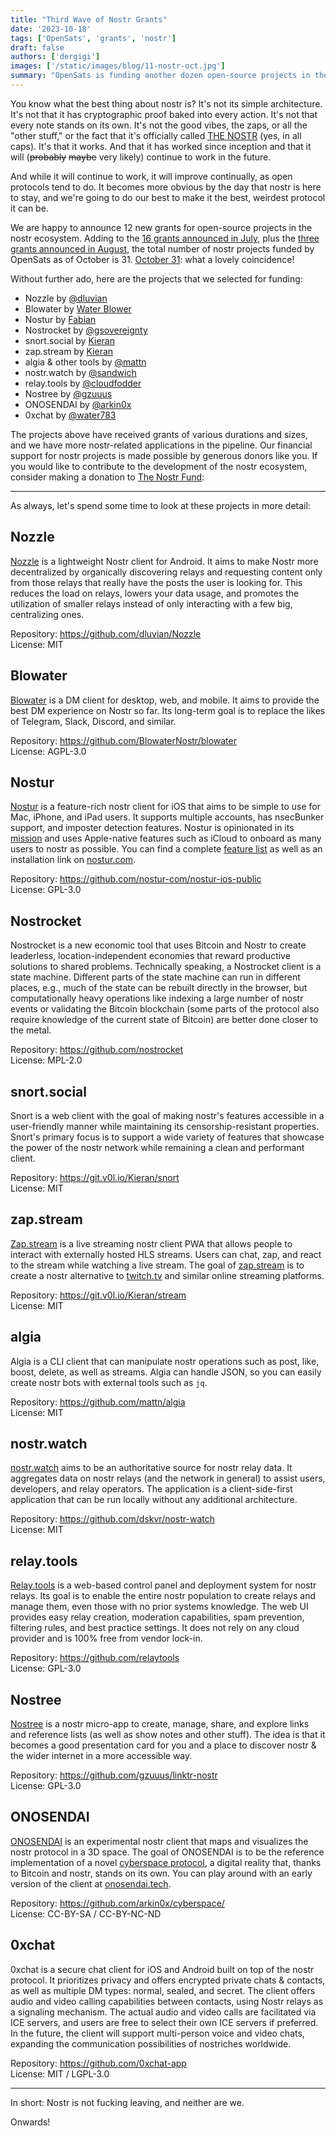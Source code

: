 ```yaml
---
title: "Third Wave of Nostr Grants"
date: '2023-10-18'
tags: ['OpenSats', 'grants', 'nostr']
draft: false
authors: ['dergigi']
images: ['/static/images/blog/11-nostr-oct.jpg']
summary: "OpenSats is funding another dozen open-source projects in the nostr ecosystem."
---
```


You know what the best thing about nostr is? It's not its simple architecture.
It's not that it has cryptographic proof baked into every action. It's not that
every note stands on its own. It's not the good vibes, the zaps, or all the
"other stuff," or the fact that it's officially called [THE
NOSTR](https://njump.me/note1gt4q3wdd6lfjzmweh9ge594s8vjga5cshuqdqzdhj9d6ahdlgasqpe96fa)
(yes, in all caps). It's that it works. And that it has worked since inception
and that it will (~~probably~~ ~~maybe~~ very likely) continue to work in the future.

And while it will continue to work, it will improve continually, as open
protocols tend to do. It becomes more obvious by the day that nostr is here to
stay, and we're going to do our best to make it the best, weirdest protocol it
can be.

We are happy to announce 12 new grants for open-source projects in the nostr
ecosystem. Adding to the [16 grants announced in
July](https://opensats.org/blog/nostr-grants-july-2023), plus the [three grants
announced in
August](https://opensats.org/blog/bitcoin-and-nostr-grants-august-2023), the
total number of nostr projects funded by OpenSats as of October is 31. [October
31](https://web.archive.org/web/20181101115634/http://www.metzdowd.com/pipermail/cryptography/2008-October/014810.html):
what a lovely coincidence!

Without further ado, here are the projects that we selected for funding:

- Nozzle by [@dluvian](https://njump.me/npub1useke4f9maul5nf67dj0m9sq6jcsmnjzzk4ycvldwl4qss35fvgqjdk5ks)
- Blowater by [Water Blower](https://njump.me/npub1dww6jgxykmkt7tqjqx985tg58dxlm7v83sa743578xa4j7zpe3hql6pdnf)
- Nostur by [Fabian](https://njump.me/npub1n0sturny6w9zn2wwexju3m6asu7zh7jnv2jt2kx6tlmfhs7thq0qnflahe)
- Nostrocket by [@gsovereignty](https://njump.me/npub1mygerccwqpzyh9pvp6pv44rskv40zutkfs38t0hqhkvnwlhagp6s3psn5p)
- snort.social by [Kieran](http://npub1v0lxxxxutpvrelsksy8cdhgfux9l6a42hsj2qzquu2zk7vc9qnkszrqj49)
- zap.stream by [Kieran](http://npub1v0lxxxxutpvrelsksy8cdhgfux9l6a42hsj2qzquu2zk7vc9qnkszrqj49)
- algia & other tools by [@mattn](https://njump.me/npub1937vv2nf06360qn9y8el6d8sevnndy7tuh5nzre4gj05xc32tnwqauhaj6)
- nostr.watch by [@sandwich](https://njump.me/npub1uac67zc9er54ln0kl6e4qp2y6ta3enfcg7ywnayshvlw9r5w6ehsqq99rx)
- relay.tools by [@cloudfodder](https://njump.me/npub10npj3gydmv40m70ehemmal6vsdyfl7tewgvz043g54p0x23y0s8qzztl5h)
- Nostree by [@gzuuus](https://njump.me/npub1gzuushllat7pet0ccv9yuhygvc8ldeyhrgxuwg744dn5khnpk3gs3ea5ds)
- ONOSENDAI by [@arkin0x](https://njump.me/npub1arkn0xxxll4llgy9qxkrncn3vc4l69s0dz8ef3zadykcwe7ax3dqrrh43w)
- 0xchat by [@water783](https://njump.me/npub10td4yrp6cl9kmjp9x5yd7r8pm96a5j07lk5mtj2kw39qf8frpt8qm9x2wl)

The projects above have received grants of various durations and sizes, and we
have more nostr-related applications in the pipeline. Our financial support for
nostr projects is made possible by generous donors like you. If you would like
to contribute to the development of the nostr ecosystem, consider making a
donation to [The Nostr Fund](https://opensats.org/projects/nostr):

<center>
    <DonateToNostrFundButton/>
</center>

---

As always, let's spend some time to look at these projects in more detail:

## Nozzle

[Nozzle](https://github.com/dluvian/Nozzle/releases) is a lightweight Nostr
client for Android. It aims to make Nostr more decentralized by organically
discovering relays and requesting content only from those relays that really
have the posts the user is looking for. This reduces the load on relays, lowers
your data usage, and promotes the utilization of smaller relays instead of only
interacting with a few big, centralizing ones.

Repository: https://github.com/dluvian/Nozzle  
License: MIT

## Blowater

[Blowater](https://blowater.app/) is a DM client for desktop, web, and mobile.
It aims to provide the best DM experience on Nostr so far. Its long-term goal is
to replace the likes of Telegram, Slack, Discord, and similar.

Repository: https://github.com/BlowaterNostr/blowater  
License: AGPL-3.0

## Nostur

[Nostur](https://nostur.com/) is a feature-rich nostr client for iOS that aims
to be simple to use for Mac, iPhone, and iPad users. It supports multiple
accounts, has nsecBunker support, and imposter detection features. Nostur is
opinionated in its
[mission](https://blogstack.io/naddr1qq8xummnw36hyttdd9ehx6t0dcq3gamnwvaz7tmjv4kxz7fwv3sk6atn9e5k7q3qn0sturny6w9zn2wwexju3m6asu7zh7jnv2jt2kx6tlmfhs7thq0qxpqqqp65w8jxczy)
and uses Apple-native features such as iCloud to onboard as many users to nostr
as possible. You can find a complete [feature list](https://nostur.com/) as well
as an installation link on [nostur.com](https://nostur.com/).

Repository: https://github.com/nostur-com/nostur-ios-public  
License: GPL-3.0

## Nostrocket

Nostrocket is a new economic tool that uses Bitcoin and Nostr to create
leaderless, location-independent economies that reward productive solutions to
shared problems. Technically speaking, a Nostrocket client is a state machine.
Different parts of the state machine can run in different places, e.g., much of
the state can be rebuilt directly in the browser, but computationally heavy
operations like indexing a large number of nostr events or validating the
Bitcoin blockchain (some parts of the protocol also require knowledge of the
current state of Bitcoin) are better done closer to the metal.

Repository: https://github.com/nostrocket  
License: MPL-2.0

## snort.social

Snort is a web client with the goal of making nostr's features accessible in a
user-friendly manner while maintaining its censorship-resistant properties.
Snort's primary focus is to support a wide variety of features that showcase the
power of the nostr network while remaining a clean and performant client.

Repository: https://git.v0l.io/Kieran/snort  
License: MIT

## zap.stream

[Zap.stream](https://zap.stream/) is a live streaming nostr client PWA that
allows people to interact with externally hosted HLS streams. Users can chat,
zap, and react to the stream while watching a live stream. The goal of
[zap.stream](https://zap.stream/) is to create a nostr alternative to
[twitch.tv](https://www.twitch.tv/) and similar online streaming platforms.

Repository: https://git.v0l.io/Kieran/stream  
License: MIT

## algia

Algia is a CLI client that can manipulate nostr operations such as post, like,
boost, delete, as well as streams. Algia can handle JSON, so you can easily
create nostr bots with external tools such as `jq`.

Repository: https://github.com/mattn/algia  
License: MIT

## nostr.watch

[nostr.watch](https://nostr.watch/) aims to be an authoritative source for nostr
relay data. It aggregates data on nostr relays (and the network in general) to
assist users, developers, and relay operators. The application is a
client-side-first application that can be run locally without any additional
architecture.

Repository: https://github.com/dskvr/nostr-watch  
License: MIT

## relay.tools

[Relay.tools](https://relay.tools/) is a web-based control panel and deployment
system for nostr relays. Its goal is to enable the entire nostr population to
create relays and manage them, even those with no prior systems knowledge. The
web UI provides easy relay creation, moderation capabilities, spam prevention,
filtering rules, and best practice settings. It does not rely on any cloud
provider and is 100% free from vendor lock-in.

Repository: https://github.com/relaytools  
License: GPL-3.0

## Nostree

[Nostree](https://nostree.me/) is a nostr micro-app to create, manage, share,
and explore links and reference lists (as well as show notes and other stuff).
The idea is that it becomes a good presentation card for you and a place to
discover nostr & the wider internet in a more accessible way.

Repository: https://github.com/gzuuus/linktr-nostr  
License: GPL-3.0

## ONOSENDAI

[ONOSENDAI](https://www.onosendai.tech/) is an experimental nostr client that
maps and visualizes the nostr protocol in a 3D space. The goal of ONOSENDAI is
to be the reference implementation of a novel [cyberspace
protocol](https://github.com/arkin0x/cyberspace/), a digital reality that,
thanks to Bitcoin and nostr, stands on its own. You can play around with an
early version of the client at [onosendai.tech](https://www.onosendai.tech/).

Repository: https://github.com/arkin0x/cyberspace/  
License: CC-BY-SA / CC-BY-NC-ND

## 0xchat

0xchat is a secure chat client for iOS and Android built on top of the nostr
protocol. It prioritizes privacy and offers encrypted private chats & contacts,
as well as multiple DM types: normal, sealed, and secret. The client offers
audio and video calling capabilities between contacts, using Nostr relays as a
signaling mechanism. The actual audio and video calls are facilitated via ICE
servers, and users are free to select their own ICE servers if preferred. In the
future, the client will support multi-person voice and video chats, expanding
the communication possibilities of nostriches worldwide.

Repository: https://github.com/0xchat-app  
License: MIT / LGPL-3.0

---

In short: Nostr is not fucking leaving, and neither are we.

<VideoPlayer src="/static/videos/not-leaving.mov"/>

Onwards!
